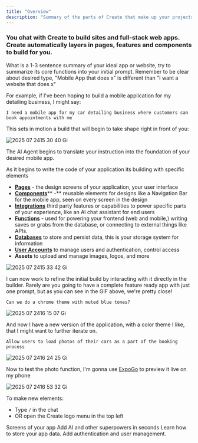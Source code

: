 ```yaml
---
title: "Overview"
description: "Summary of the parts of Create that make up your projects"
---
```


### You chat with Create to build sites and full-stack web apps. Create automatically layers in pages, features and components to build for you.

<Tip>
  What is a 1-3 sentence summary of your ideal app or website, try to summarize its core functions into your initial prompt. Remember to be clear about desired type, "Mobile App that does x" is different than "I want a  website that does x"
</Tip>

For example, if I've been hoping to build a mobile application for my detailing business, I might say:

```
I need a mobile app for my car detailing business where customers can book appointments with me
```

This sets in motion a build that will begin to take shape right in front of you:

![2025 07 2415 30 40 Gi](/images/2025-07-2415.30.40.gif)

The AI Agent begins to translate your instruction into the foundation of your desired mobile app. 

<Note>
  As it begins to write the code of your application its building with specific elements
</Note>

- [**Pages**](/builder/pages) - the design screens of your application, your user interface
- [**Components**](/builder/components)\*\* -\*\* reusable elements for designs like a Navigation Bar for the mobile app, seen on every screen in the design
- [**Integrations**](/builder/integrations) third party features or capabilities to power specific parts of your experience, like an AI chat assistant for end users
- [**Functions**](/builder/functions) - used for powering your frontend (web and mobile,) writing saves or grabs from the database, or connecting to external things like APIs.
- [**Databases**](/builder/databases) to store and persist data, this is your storage system for information
- [**User Accounts**](/builder/user-accounts) to manage users and authentication, control access
- **Assets** to upload and manage images, logos, and more

![2025 07 2415 33 42 Gi](/images/2025-07-2415.33.42.gif)

I can now work to refine the initial build by interacting with it directly in the builder. Rarely are you going to have a complete feature ready app with just one prompt, but as you can see in the GIF above, we're pretty close\!

```
Can we do a chrome theme with muted blue tones?
```

![2025 07 2416 15 07 Gi](/images/2025-07-2416.15.07.gif)

And now I have a new version of the application, with a color theme I like, that I might want to further iterate on.

```
Allow users to load photos of their cars as a part of the booking process
```

![2025 07 2416 24 25 Gi](/images/2025-07-2416.24.25.gif)

Now to test the photo function, I'm gonna use [ExpoGo](/builder/mobile) to preview it live on my phone

![2025 07 2416 53 32 Gi](/images/2025-07-2416.53.32.gif)

To make new elements:

- Type `/` in the chat
- OR open the Create logo menu in the top left

<CardGroup cols={2}>
  <Card title="Pages" icon="rectangle-vertical-history" href="/builder/pages">
    Screens of your app
  </Card>
  <Card title="Integrations" icon="puzzle-piece" href="/builder/integrations">
    Add AI and other superpowers in seconds
  </Card>
  <Card title="Databases" icon="database" href="/builder/databases">
    Learn how to store your app data.
  </Card>
  <Card title="User Accounts" icon="user" href="/builder/user-accounts">
    Add authentication and user management.
  </Card>
</CardGroup>